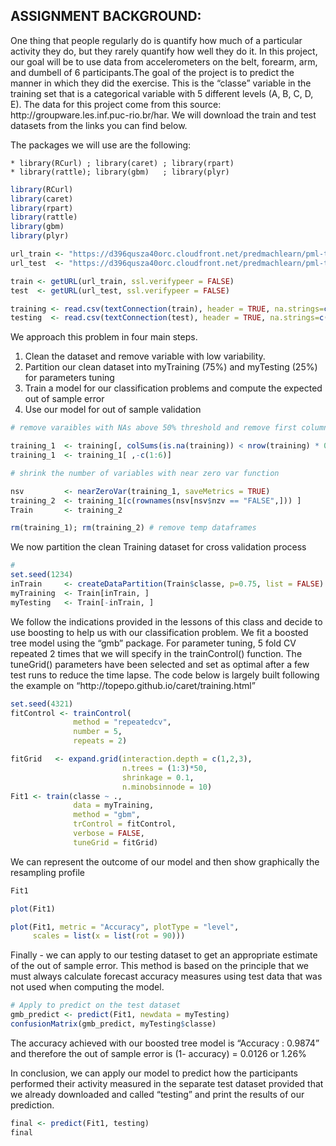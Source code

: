 ## ASSIGNMENT BACKGROUND:

One thing that people regularly do is quantify how much of a particular activity they do, but they rarely quantify how well they do it. In this project, our goal will be to use data from accelerometers on the belt, forearm, arm, and dumbell of 6 participants.The goal of the project is to predict the manner in which they did the exercise. This is the "classe" variable in the training set that is a categorical variable with 5 different levels (A, B, C, D, E). 
The data for this project come from this source: http://groupware.les.inf.puc-rio.br/har. 
We will download the train and test datasets from the links you can find below.

The packages we will use are the following:

    * library(RCurl) ; library(caret) ; library(rpart)
    * library(rattle); library(gbm)   ; library(plyr)
    

```{r, include=FALSE}
library(RCurl)
library(caret)
library(rpart)
library(rattle)
library(gbm)
library(plyr)
```

```{r, echo = TRUE, cache =TRUE}
url_train <- "https://d396qusza40orc.cloudfront.net/predmachlearn/pml-training.csv"
url_test  <- "https://d396qusza40orc.cloudfront.net/predmachlearn/pml-testing.csv"

train <- getURL(url_train, ssl.verifypeer = FALSE)
test  <- getURL(url_test, ssl.verifypeer = FALSE)

training <- read.csv(textConnection(train), header = TRUE, na.strings=c("NA","#DIV/0!",""))
testing  <- read.csv(textConnection(test), header = TRUE, na.strings=c("NA","#DIV/0!",""))
```

We approach this problem in four main steps.

  1. Clean the dataset and remove variable with low variability.
  2. Partition our clean dataset into myTraining (75%) and myTesting (25%) for parameters tuning
  3. Train a model for our classification problems and compute the expected out of sample error
  4. Use our model for out of sample validation


```{r, echo = TRUE, cache = TRUE}
# remove varaibles with NAs above 50% threshold and remove first columns

training_1  <- training[, colSums(is.na(training)) < nrow(training) * 0.5]
training_1  <- training_1[ ,-c(1:6)]

# shrink the number of variables with near zero var function

nsv         <- nearZeroVar(training_1, saveMetrics = TRUE)
training_2  <- training_1[c(rownames(nsv[nsv$nzv == "FALSE",])) ]
Train       <- training_2

rm(training_1); rm(training_2) # remove temp dataframes


```

We now partition the clean Training dataset for cross validation process

```{r, echo=TRUE}
# 
set.seed(1234)
inTrain     <- createDataPartition(Train$classe, p=0.75, list = FALSE)
myTraining  <- Train[inTrain, ]
myTesting   <- Train[-inTrain, ]

```

We follow the indications provided in the lessons of this class and decide to use boosting to help us with our classification problem. We fit a boosted tree model using the "gmb" package.
For parameter tuning, 5 fold CV repeated 2 times that we will specify in the trainControl() function.
The tuneGrid() parameters have been selected and set as optimal after a few test runs to reduce the time lapse. 
The code below is largely built following the example on "http://topepo.github.io/caret/training.html"

```{r, cache=TRUE}


set.seed(4321)
fitControl <- trainControl(
              method = "repeatedcv",
              number = 5,
              repeats = 2)

fitGrid   <- expand.grid(interaction.depth = c(1,2,3),
                         n.trees = (1:3)*50,
                         shrinkage = 0.1,
                         n.minobsinnode = 10)
Fit1 <- train(classe ~ ., 
              data = myTraining, 
              method = "gbm", 
              trControl = fitControl,
              verbose = FALSE,
              tuneGrid = fitGrid)
```

We can represent the outcome of our model and then show graphically the resampling profile

```{r, echo = TRUE, fig.path="figures/"}

Fit1

plot(Fit1)

plot(Fit1, metric = "Accuracy", plotType = "level",
     scales = list(x = list(rot = 90)))

```

Finally - we can apply to our testing dataset to get an appropriate estimate of the out of sample error. This method is based on the principle that we must always calculate forecast accuracy measures using test data that was not used when computing the model. 

```{r, echo = TRUE}
# Apply to predict on the test dataset
gmb_predict <- predict(Fit1, newdata = myTesting)
confusionMatrix(gmb_predict, myTesting$classe)
```
The accuracy achieved with our boosted tree model is "Accuracy : 0.9874" and therefore the out of sample error is (1- accuracy) = 0.0126 or 1.26%

In conclusion, we can apply our model to predict how the participants performed their activity measured in the separate test dataset provided that we already downloaded and called "testing" and print the results of our prediction.

```{r, echo = TRUE}

final <- predict(Fit1, testing)
final

```

